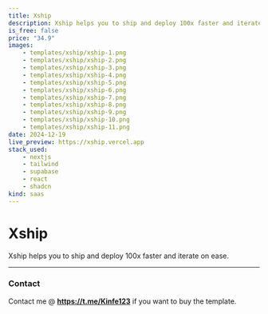 ```yaml
---
title: Xship
description: Xship helps you to ship and deploy 100x faster and iterate on ease.
is_free: false
price: "34.9"
images:
    - templates/xship/xship-1.png
    - templates/xship/xship-2.png
    - templates/xship/xship-3.png
    - templates/xship/xship-4.png
    - templates/xship/xship-5.png
    - templates/xship/xship-6.png
    - templates/xship/xship-7.png
    - templates/xship/xship-8.png
    - templates/xship/xship-9.png
    - templates/xship/xship-10.png
    - templates/xship/xship-11.png
date: 2024-12-19
live_preview: https://xship.vercel.app
stack_used:
    - nextjs
    - tailwind
    - supabase
    - react
    - shadcn
kind: saas
---
```


# Xship 

Xship helps you to ship and deploy 100x faster and iterate on ease.


---

### Contact

Contact me @ **https://t.me/Kinfe123** if you want to buy the template.
